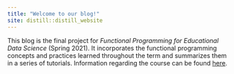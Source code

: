 ```yaml
---
title: "Welcome to our blog!"
site: distill::distill_website
---
```


This blog is the final project for *Functional Programming for Educational Data Science* (Spring 2021). It incorporates the functional programming concepts and practices learned throughout the term and summarizes them in a series of tutorials. Information regarding the course can be found [here](https://fp-2021.netlify.app/).
